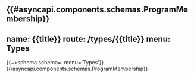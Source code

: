 {{#asyncapi.components.schemas.ProgramMembership}}
---
name: {{title}}
route: /types/{{title}}
menu: Types
---
{{~>schema schema=. menu='Types'}}
{{/asyncapi.components.schemas.ProgramMembership}}